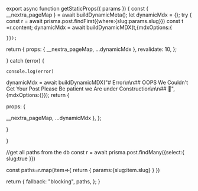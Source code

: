 
export async function getStaticProps({ params }) {
  const { __nextra_pageMap } = await buildDynamicMeta();
  let dynamicMdx = {};
  try {
   const r = await prisma.post.findFirst({where:{slug:params.slug}})
    const t =r.content;
    dynamicMdx = await buildDynamicMDX(t,{mdxOptions:{

    }});
return {
props: {
   __nextra_pageMap,
      ...dynamicMdx
},
revalidate: 10,
};

  } catch (error) {

    console.log(error)

dynamicMdx = await buildDynamicMDX("# Error\n\n## OOPS We Couldn't Get Your Post Please Be patient we Are under Construction\n\n## 🚧",{mdxOptions:{}});
return {

props: {

   __nextra_pageMap,
      ...dynamicMdx
},
};
   
  }

}

  //get all paths from the db
  const r = await prisma.post.findMany({select:{
    slug:true
  }})
 
  const paths=r.map(item=>{
    return {
      params:{slug:item.slug}
    }
  })
  
return {
fallback: "blocking",
paths,
};
}

<RemoteContent/>
